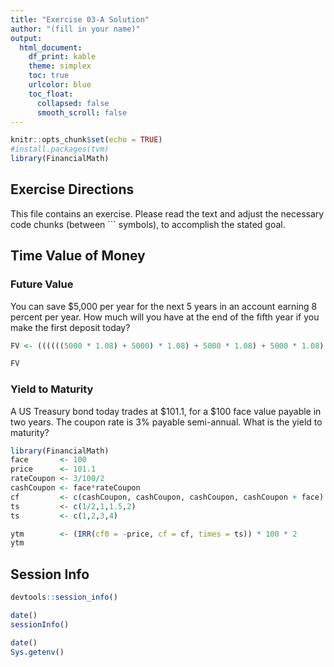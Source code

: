 ```yaml
---
title: "Exercise 03-A Solution"
author: "(fill in your name)"
output:
  html_document:
    df_print: kable
    theme: simplex
    toc: true
    urlcolor: blue
    toc_float:
      collapsed: false
      smooth_scroll: false
---
```


```r
knitr::opts_chunk$set(echo = TRUE)
#install.packages(tvm)
library(FinancialMath)
```

## Exercise Directions

This file contains an exercise.  Please read the text and adjust the necessary code chunks (between \`\`\` symbols), to accomplish the stated goal.

## Time Value of Money

### Future Value

You can save $5,000 per year for the next 5 years in an account earning 8 percent per year. How much will you have at the end of the fifth year if you make the first deposit today?

```r

FV <- ((((((5000 * 1.08) + 5000) * 1.08) + 5000 * 1.08) + 5000 * 1.08) + 5000 * 1.08)

FV
```


### Yield to Maturity

A US Treasury bond today trades at $101.1, for a $100 face value payable in two years.  The coupon rate is 3% payable semi-annual.  What is the yield to maturity?

```r
library(FinancialMath)
face       <- 100
price      <- 101.1
rateCoupon <- 3/100/2
cashCoupon <- face*rateCoupon
cf         <- c(cashCoupon, cashCoupon, cashCoupon, cashCoupon + face)
ts         <- c(1/2,1,1.5,2)
ts         <- c(1,2,3,4)

ytm        <- (IRR(cf0 = -price, cf = cf, times = ts)) * 100 * 2
ytm
```


## Session Info

```r
devtools::session_info()
```

```r
date()
sessionInfo()
```

```r
date()
Sys.getenv()
```


